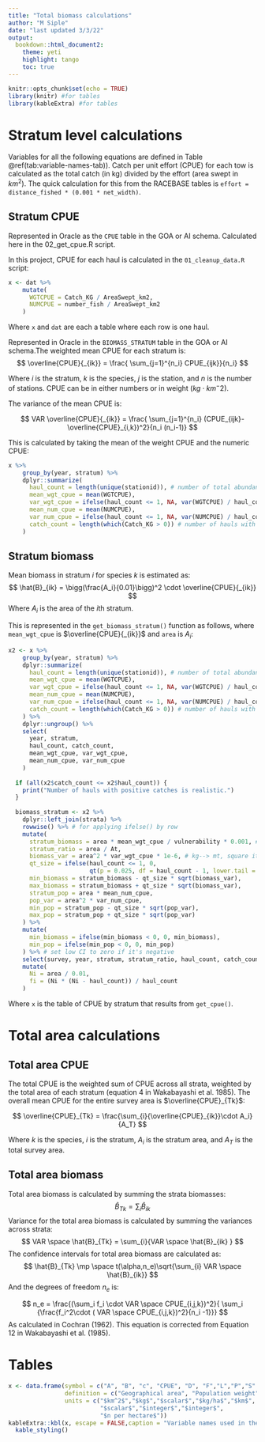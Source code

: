 ```yaml
---
title: "Total biomass calculations"
author: "M Siple"
date: "last updated 3/3/22"
output: 
  bookdown::html_document2:
    theme: yeti
    highlight: tango
    toc: true
---
```


```r
knitr::opts_chunk$set(echo = TRUE)
library(knitr) #for tables
library(kableExtra) #for tables
```

# Stratum level calculations
Variables for all the following equations are defined in Table \@ref(tab:variable-names-tab)). Catch per unit effort (CPUE) for each tow is calculated as the total catch (in kg) divided by the effort (area swept in $km^2$). The quick calculation for this from the RACEBASE tables is `effort = distance_fished * (0.001 * net_width)`. 

## Stratum CPUE
Represented in Oracle as the `CPUE` table in the GOA or AI schema. Calculated here in the 02_get_cpue.R script.

In this project, CPUE for each haul is calculated in the `01_cleanup_data.R` script:

```r
x <- dat %>%
    mutate(
      WGTCPUE = Catch_KG / AreaSwept_km2,
      NUMCPUE = number_fish / AreaSwept_km2
    )
```
Where `x` and `dat` are each a table where each row is one haul. 

Represented in Oracle in the `BIOMASS_STRATUM` table in the GOA or AI schema.The weighted mean CPUE for each stratum is:
$$
\overline{CPUE}{_{ik}} =  \frac{ \sum_{j=1}^{n_i} CPUE_{ijk}}{n_i}
$$

Where $i$ is the stratum, $k$ is the species, $j$ is the station, and $n$ is the number of stations. CPUE can be in either numbers or in weight ($kg \cdot km^-2$). 

The variance of the mean CPUE is:

$$
VAR \overline{CPUE}{_{ik}} =  \frac{ \sum_{j=1}^{n_i} (CPUE_{ijk}-\overline{CPUE}_{i,k})^2}{n_i (n_i-1)} 
$$

This is calculated by taking the mean of the weight CPUE and the numeric CPUE:
```r
x %>%
    group_by(year, stratum) %>%
    dplyr::summarize(
      haul_count = length(unique(stationid)), # number of total abundance hauls
      mean_wgt_cpue = mean(WGTCPUE),
      var_wgt_cpue = ifelse(haul_count <= 1, NA, var(WGTCPUE) / haul_count),
      mean_num_cpue = mean(NUMCPUE),
      var_num_cpue = ifelse(haul_count <= 1, NA, var(NUMCPUE) / haul_count),
      catch_count = length(which(Catch_KG > 0)) # number of hauls with nonzero catch
    )
```

## Stratum biomass

Mean biomass in stratum $i$ for species $k$ is estimated as:
$$
\hat{B}_{ik} = \bigg(\frac{A_i}{0.01}\bigg)^2 \cdot \overline{CPUE}{_{ik}}
$$
Where $A_i$ is the area of the $i$th stratum. 

This is represented in the `get_biomass_stratum()` function as follows, where `mean_wgt_cpue` is $\overline{CPUE}{_{ik}}$ and `area` is $A_i$:
```r
x2 <- x %>%
    group_by(year, stratum) %>%
    dplyr::summarize(
      haul_count = length(unique(stationid)), # number of total abundance hauls
      mean_wgt_cpue = mean(WGTCPUE),
      var_wgt_cpue = ifelse(haul_count <= 1, NA, var(WGTCPUE) / haul_count),
      mean_num_cpue = mean(NUMCPUE),
      var_num_cpue = ifelse(haul_count <= 1, NA, var(NUMCPUE) / haul_count),
      catch_count = length(which(Catch_KG > 0)) # number of hauls with nonzero catch
    ) %>%
    dplyr::ungroup() %>%
    select(
      year, stratum,
      haul_count, catch_count,
      mean_wgt_cpue, var_wgt_cpue,
      mean_num_cpue, var_num_cpue
    )
  
  if (all(x2$catch_count <= x2$haul_count)) {
    print("Number of hauls with positive catches is realistic.")
  }
  
  biomass_stratum <- x2 %>%
    dplyr::left_join(strata) %>%
    rowwise() %>% # for applying ifelse() by row
    mutate(
      stratum_biomass = area * mean_wgt_cpue / vulnerability * 0.001, # kg --> mt
      stratum_ratio = area / At,
      biomass_var = area^2 * var_wgt_cpue * 1e-6, # kg--> mt, square it because it's variance
      qt_size = ifelse(haul_count <= 1, 0, 
                       qt(p = 0.025, df = haul_count - 1, lower.tail = F)),
      min_biomass = stratum_biomass - qt_size * sqrt(biomass_var),
      max_biomass = stratum_biomass + qt_size * sqrt(biomass_var),
      stratum_pop = area * mean_num_cpue,
      pop_var = area^2 * var_num_cpue,
      min_pop = stratum_pop - qt_size * sqrt(pop_var),
      max_pop = stratum_pop + qt_size * sqrt(pop_var)
    ) %>%
    mutate(
      min_biomass = ifelse(min_biomass < 0, 0, min_biomass),
      min_pop = ifelse(min_pop < 0, 0, min_pop)
    ) %>% # set low CI to zero if it's negative
    select(survey, year, stratum, stratum_ratio, haul_count, catch_count, mean_wgt_cpue, var_wgt_cpue, mean_num_cpue, var_num_cpue, stratum_biomass, biomass_var, min_biomass, max_biomass, stratum_pop, pop_var, min_pop, max_pop, area) %>%
    mutate(
      Ni = area / 0.01,
      fi = (Ni * (Ni - haul_count)) / haul_count
    )

```

Where `x` is the table of CPUE by stratum that results from `get_cpue()`. 


# Total area calculations

## Total area CPUE
The total CPUE is the weighted sum of CPUE across all strata, weighted by the total area of each stratum (equation 4 in Wakabayashi et al. 1985). The overall mean CPUE for the entire survey area is $\overline{CPUE}_{Tk}$:

$$
\overline{CPUE}_{Tk} = \frac{\sum_{i}{\overline{CPUE}_{ik}}\cdot A_i}{A_T}
$$

Where $k$ is the species, $i$ is the stratum, $A_i$ is the stratum area, and $A_T$ is the total survey area.

## Total area biomass
Total area biomass is calculated by summing the strata biomasses:
$$
\hat{B}_{Tk} = \sum_{i}{\hat{B}_{ik} }
$$
Variance for the total area biomass is calculated by summing the variances across strata:
$$
VAR \space \hat{B}_{Tk} = \sum_{i}{VAR \space \hat{B}_{ik} }
$$
The confidence intervals for total area biomass are calculated as:
$$
\hat{B}_{Tk} \mp \space t(\alpha,n_e)\sqrt{\sum_{i} VAR \space \hat{B}_{ik}}
$$
And the degrees of freedom $n_e$ is:

$$
n_e = \frac{(\sum_i f_i \cdot VAR \space CPUE_{i,j,k})^2}{    \sum_i {\frac{f_i^2\cdot ( VAR \space CPUE_{i,j,k})^2}{n_i -1}}}
$$
As calculated in Cochran (1962). This equation is corrected from Equation 12 in Wakabayashi et al. (1985).

# Tables
```r
x <- data.frame(symbol = c("A", "B", "c", "CPUE", "D", "F","L","P","S" ), 
                definition = c("Geographical area", "Population weight","Vulnerability","Catch per unit effort (catch per area trawled)","Computed distance trawled","Relative fishing power correction factor","Number of length categories","Population number","Number of individuals within a standard sampling unit"), 
                units = c("$km^2$","$kg$","$scalar$","$kg/ha$","$km$",
                          "$scalar$","$integer$","$integer$",
                          "$n per hectare$"))
kableExtra::kbl(x, escape = FALSE,caption = "Variable names used in these calculations") %>%
  kable_styling()
```
